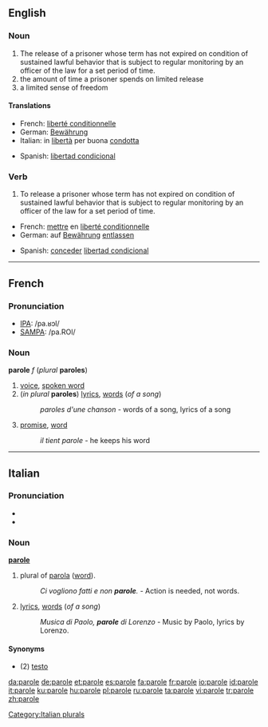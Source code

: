 {{see|Parole}}
==English==

===Noun===
{{en-noun}}

# The release of a prisoner whose term has not expired on condition of sustained lawful behavior that is subject to regular monitoring by an officer of the law for a set period of time.
# the amount of time a prisoner spends on limited release
# a limited sense of freedom

====Translations====

{{trans-top|release of a prisoner}}
*French: [[liberté conditionnelle]]
*German: [[Bewährung]]
*Italian: in [[libertà]] per buona [[condotta]]
{{trans-mid}}
*Spanish: [[libertad condicional]]
{{trans-bottom}}

===Verb===
{{en-verb|parol|ing}}

# {{transitive}} To release a prisoner whose term has not expired on condition of sustained lawful behavior that is subject to regular monitoring by an officer of the law for a set period of time.

{{trans-top|to release a prisoner}}
*French: [[mettre]] en [[liberté conditionnelle]]
*German: auf [[Bewährung]]&nbsp;[[entlassen]]
{{trans-mid}}
*Spanish: [[conceder]]&nbsp;[[libertad condicional]]
{{trans-bottom}}

----

==French==

===Pronunciation===
*[[w:IPA|IPA]]: /pa.ʁɔl/
*[[w:SAMPA|SAMPA]]: /pa.ROl/

===Noun===
'''parole''' ''f'' (''plural'' '''paroles''')

# [[voice]], [[spoken word]]
# (''in plural'' '''paroles''') [[lyrics]], [[word]]s (''of a song'')
#:''paroles d'une chanson'' - words of a song, lyrics of a song
# [[promise]], [[word]]
#:''il tient parole'' - he keeps his word

----

==Italian==

===Pronunciation===
*{{IPA|/paɾɔle/}}
*{{SAMPA|/pa4Ole/}}

===Noun===
'''[[parole]]''' {{f}} {{p}}

# plural of [[parola#Italian|parola]] ([[word]]).
#: ''Ci vogliono fatti e non '''parole'''.'' - Action is needed, not words.
# [[lyrics]], [[word]]s (''of a song'')
#: ''Musica di Paolo, '''parole''' di Lorenzo'' - Music by Paolo, lyrics by Lorenzo.

====Synonyms====
*(2) [[testo]]

[[Category:Italian plurals]]

[[da:parole]]
[[de:parole]]
[[et:parole]]
[[es:parole]]
[[fa:parole]]
[[fr:parole]]
[[io:parole]]
[[id:parole]]
[[it:parole]]
[[ku:parole]]
[[hu:parole]]
[[pl:parole]]
[[ru:parole]]
[[ta:parole]]
[[vi:parole]]
[[tr:parole]]
[[zh:parole]]